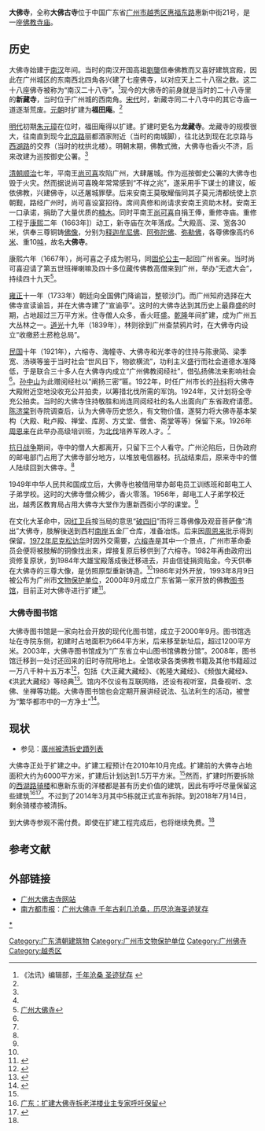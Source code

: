 {{Otheruses|大佛寺|other=其它地方的大佛寺}}
{{coord|23|7|29|N|113|15|46|E|display=title|region:CH_type}}
{{文物保护单位
| 级别 = 省级
| 省名 = 广东省
| 市/县名 = 广州市
| 图片 = Guangzhou Dafo Si 2014.01.26 14-44-49.jpg
| 名称 = 大佛寺大殿
| 编号 = 5-12
| 分类 = 古建筑
| 所在 = [[广州市|广州市]][[越秀区|越秀区]]
| 时代 = [[清朝|清朝]]
| 登录 = 2008年11月18日
}}
'''大佛寺'''，全称'''大佛古寺'''位于中国广东省[[广州市|广州市]][[越秀区|越秀区]][[惠福路|惠福东路]]惠新中街21号，是一座[[佛教|佛教]][[寺庙|寺庙]]。

== 历史 ==
大佛寺始建于[[南汉|南汉]]年间。当时的南汉开国高祖[[劉龑|劉龑]]信奉佛教而又喜好建筑宫殿，因此在广州城区的东南西北四角各兴建了七座佛寺，以对应天上二十八宿之数。这二十八座佛寺被称为“南汉二十八寺”。<ref name="fx">《法讯》编辑部，[http://www.dafosi.org/show.aspx?id=165&cid=5 千年沧桑 圣迹犹存] {{Wayback|url=http://www.dafosi.org/show.aspx?id=165&cid=5 |date=20140913164459 }}</ref>现今的大佛寺的前身就是当时的二十八寺里的'''新藏寺'''，当时位于广州城的西南角。[[宋代|宋代]]时，新藏寺同二十八寺中的其它寺庙一道逐渐荒废。[[元朝|元朝]]时扩建为'''福田庵'''。<ref name="fx"/>

[[明代|明代]]初期[[朱元璋|朱元璋]]在位时，福田庵得以扩建。扩建时更名为'''龙藏寺'''。龙藏寺的规模很大，往南直到现今[[北京路_(越秀区)|北京路]]丽都酒家附近（当时的南城脚），往北达到现在北京路与[[西湖路|西湖路]]的交界（当时的枕拱北楼）。明朝末期，佛教式微，大佛寺也香火不济，后来改建为巡按御史公署。<ref name="fx"/>

[[清朝|清朝]][[顺治|顺治]]七年，平南王[[尚可喜|尚可喜]]攻陷广州，大肆屠城。作为巡按御史公署的大佛寺也毁于火灾。然而据说尚可喜晚年常常感到“不祥之兆”，遂采用手下谋士的建议，皈依佛教，兴建佛寺，以还屠城罪孽。后来安南王莫敬耀偕同其子莫元清都统使上京朝觐，路经广州时，尚可喜设宴招待。席间真修和尚请求安南王资助木材。安南王一口承诺，捐助了大量优质的[[楠木|楠木]]。同时平南王[[尚可喜|尚可喜]]自捐王俸，重修寺庙。重修工程于[[康熙|康熙]]二年（1663年]）动工，新寺庙在次年落成。<ref name="fx"/>大殿高、深、宽各30米，供奉三尊铜铸[[佛像|佛像]]，分别为[[释迦牟尼佛|释迦牟尼佛]]、[[阿弥陀佛|阿弥陀佛]]、[[弥勒佛|弥勒佛]]，各尊佛像高约6[[米_(單位)|米]]、重10[[吨|吨]]，故名'''大佛寺'''。

康熙六年（1667年），尚可喜之子成为驸马，同[[固伦公主|固伦公主]]一起回广州省亲。当时尚可喜迎请了第五世班禅喇嘛及四十多位藏传佛教高僧来到广州，举办“无遮大会”，持续四十九天<ref name="gz">[http://www.anando.cn/temple/2007/10/071061241284538.html 广州大佛寺]{{dead link|date=2017年12月 |bot=InternetArchiveBot |fix-attempted=yes }}</ref>。

[[雍正|雍正]]十一年（1733年）朝廷向全国佛门降谕旨，整顿沙门。而广州知府选择在大佛寺宣读谕旨，并在大佛寺建了“宣谕亭”。这时的大佛寺达到其历史上最鼎盛的时期，占地超过三万平方米。住寺僧人众多，香火旺盛。[[乾隆|乾隆]]年间扩建，成为广州五大丛林之一。[[道光|道光]]十九年（1839年），林则徐到广州查禁鸦片时，在大佛寺内设立“收缴菸土菸枪总局”。

[[中華民國|民国]]十年（1921年），六榕寺、海幢寺、大佛寺和光孝寺的住持与陈隶简、梁季宽、汤瑛等鉴于当时社会“世风日下，物欲横流”，功利主义盛行而社会道德水准降低，于是联合三十多人在大佛寺内成立“广州佛教阅经社”，借弘扬佛法来影响社会<ref name="fx"/>。[[孙中山|孙中山]]为此赠阅经社以“阐扬三密”匾。1922年，时任广州市长的[[孙科|孙科]]将大佛寺大殿附近空地没收充公并拍卖，以筹措北伐所需的军饷。1924年，又计划将全寺充公拍卖。当时的大佛寺住持敬胜和尚连同阅经社的名人出面向广东省政府请愿。[[陈济棠|陈济棠]]到寺院调查后，认为大佛寺历史悠久，有文物价值，遂努力将大佛寺基本架构（大殿、毗卢殿、禅堂、库房、方丈堂、僧舍、斋堂等等）保留下来。1926年[[周恩来|周恩来]]在此举办高级培训班，为[[北伐|北伐]]培养军政人才。<ref name="gz"/>

[[抗日战争|抗日战争]]期间，寺中的僧人大都离开，只留下三个人看守。广州沦陷后，日伪政府的邮电部门占用了大佛寺部分地方，以堆放电信器材。抗战结束后，原来寺中的僧人陆续回到大佛寺。<ref name="fx"/>

1949年中华人民共和国成立后，大佛寺也被借用举办邮电员工训练班和邮电工人子弟学校。这时的大佛寺僧众稀少，香火零落。1956年，邮电工人子弟学校迁出，越秀区教育局占用大佛寺大堂作为惠新西街小学的课堂。<ref name="fx"/>

在文化大革命中，因[[红卫兵|红卫兵]]按当局的意思“[[破四旧|破四旧]]”而将三尊佛像及观音菩萨像“清出”大佛寺，肢解後送到西村[[南岸路|南岸]]五金厂仓库，准备冶炼。后来因[[周恩来|周恩来]]批示得到保留。[[1972年尼克松访华|1972年尼克松访华]]时因外交需要，[[六榕寺|六榕寺]]是其中一个景点，广州市革命委员会便将被肢解的铜像找出来，焊接复原后移供到了六榕寺。1982年再由政府出资修复原状，到1984年大雄宝殿落成後迁移进去，并由信徒捐资贴金。今天供奉在大佛寺的三尊大像，是仿照原型重新铸造。<ref name="fx"/>1986年对外开放，1993年8月9日被公布为广州市[[文物保护单位|文物保护单位]]，2000年9月成立广东省第一家开放的佛教[[图书馆|图书馆]]，目前正对大佛寺进行扩建<ref name="nn">{{Cite web |url=http://www.guchengxiangye.com/co.asp?id=82 |title=广州大佛寺改建有望年内拆迁完 |access-date=2010-07-04 |archive-date=2016-03-06 |archive-url=https://web.archive.org/web/20160306210852/http://guchengxiangye.com/co.asp?id=82 |dead-url=no }}</ref>。

=== 大佛寺图书馆 ===
大佛寺图书馆是一家向社会开放的现代化图书馆，成立于2000年9月。图书馆选址在寺院东侧，初建时占地面积为664平方米，后来移至新址后，超过1200平方米。2003年，大佛寺图书馆成为“广东省立中山图书馆佛教分馆”。2008年，图书馆迁移到一处讨还回来的旧时寺院用地上。全馆收录各类佛教书籍及其他书籍超过一万八千种十五万本<ref>{{cite web | url =http://www.china2551.org/Article/fjdt/whdt/200806/6388.html | title =广州大佛寺图书馆向市民开放 | accessdate =2011-02-05 | date =2008-06-03 | publisher =中国佛学网 | archive-date =2012-07-22 | archive-url =https://archive.is/20120722050942/http://www.china2551.org/Article/fjdt/whdt/200806/6388.html | dead-url =no }}</ref>，包括《大正藏大藏经》、《乾隆大藏经》、《频伽大藏经》、《洪武大藏经》等经典<ref>{{cite web| url =http://www.gdbuddhism.org/show.asp?id=262| title =大佛寺图书馆| author =温金玉| accessdate =2011-02-05| date =2007-11-21| publisher =广东省佛教协会| deadurl =yes| archiveurl =https://archive.is/20120801053133/http://www.gdbuddhism.org/show.asp?id=262| archivedate =2012-08-01}}</ref>。馆内不仅设有互联网络，还设有视听室，具备视听、念佛、坐禅等功能。大佛寺图书馆也会定期开展讲经说法、弘法利生的活动，被誉为“繁华都市中的一方净土”<ref>{{cite web| url =http://www.crcca.net.cn/zjwh/fjwh/18448.htm| title =广州大佛寺佛教文化建设侧记| author =刘向明| accessdate =2011-02-05| date =2010-01-07| publisher =中华宗教文化交流网}}{{dead link|date=2017年12月 |bot=InternetArchiveBot |fix-attempted=yes }}</ref>。

== 现状 ==

* 参见：[[廣州被清拆史蹟列表|廣州被清拆史蹟列表]]

大佛寺正处于扩建之中。扩建工程预计在2010年10月完成。扩建前的大佛寺占地面积大约为6000平方米，扩建后计划达到1.5万平方米。<ref name="nn" />然而，扩建时所要拆除的[[西湖路|西湖路]][[骑楼|骑楼]]和惠新东街的洋楼都是甚有历史价值的建筑，因此有呼吁尽量保留这些建筑<ref>[http://art.cacbo.com/show.php?contentid=50163 广东：扩建大佛寺拆老洋楼业主专家呼吁保留]{{dead link|date=2017年12月 |bot=InternetArchiveBot |fix-attempted=yes }}</ref><ref>{{Cite web |url=http://focus.gzonline.net/Channel/content/2010/201005/20100511/20056.html |title=西湖路骑楼过半数要拆 |access-date=2010-07-04 |archive-date=2014-03-18 |archive-url=https://web.archive.org/web/20140318185715/http://focus.gzonline.net/Channel/content/2010/201005/20100511/20056.html |dead-url=yes }}</ref>。不过到了2014年3月其中5栋就正式宣布拆除。到2018年7月14日，剩余骑楼亦被清拆。

到大佛寺参观不需付费。即使在扩建工程完成后，也将继续免费。<ref name="nn"/>

{{Gallery
|width = 300
|height = 
|lines = 1
|File:DaaiFatZi ZingMun.jpg|正门
|File:Guangzhou Dafo Si 2014.01.26 14-43-35.jpg|山门
|File:Guangzhou Dafo Si 2014.01.26 14-44-49.jpg|大雄宝殿
|File:Guangzhou Dafo Si 2014.01.26 14-51-32.jpg|大雄宝殿
|File:Guangzhou Dafo Si 2014.01.26 14-47-35.jpg|大殿柱础
|File:Guangzhou Dafo Si 2014.01.26 14-48-20.jpg|大殿斗栱
|File:Guangzhou Dafo Temple in 2017.jpg|弘法大楼
|File:Guangzhou Dafo Si 2014.01.26 14-46-09.jpg|藏经阁
|File:Pilu Hall, Guangzhou Dafo Temple.jpg|毗卢殿
}}

==参考文献==
{{commonscat|Great Buddha Temple (Guangzhou)}}
{{reflist}}

== 外部链接 ==
* [http://www.dafosi.org/ 广州大佛古寺网站] {{Wayback|url=http://www.dafosi.org/ |date=20200806074454 }}
* [[南方都市报|南方都市报]]：[https://web.archive.org/web/20060106074444/http://gd.sina.com.cn/life/news/2005-12-06/1962485.html 广州大佛寺 千年古刹几沧桑，历尽沧海圣迹犹存]

{{广州市境内的广东省文物保护单位}}

[[Category:广东清朝建筑物|Category:广东清朝建筑物]]
[[category:广东省文物保护单位|*]]
[[Category:广州市文物保护单位|Category:广州市文物保护单位]]
[[Category:广州佛寺|Category:广州佛寺]]
[[Category:越秀区|Category:越秀区]]